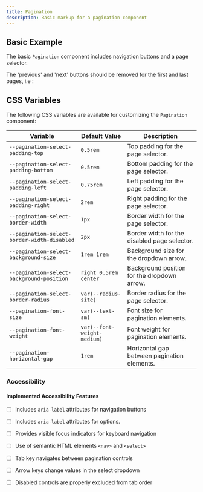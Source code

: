 ```yaml
---
title: Pagination
description: Basic markup for a pagination component
---
```



## Basic Example

The basic `Pagination` component includes navigation buttons and a page selector.

<ShowComponent filePath="./src/components/pagination/Pagination.html">
  <Pagination />
</ShowComponent>

The 'previous' and 'next' buttons should be removed for the first and last pages, i.e :

<ShowComponent filePath="./src/components/pagination/Pagination_End.html">
  <PaginationEnd />
</ShowComponent>


## CSS Variables

The following CSS variables are available for customizing the `Pagination` component:

| Variable                              | Default Value               | Description                                   |
|---------------------------------------|-----------------------------|-----------------------------------------------|
| `--pagination-select-padding-top`     | `0.5rem`                    | Top padding for the page selector.           |
| `--pagination-select-padding-bottom`  | `0.5rem`                    | Bottom padding for the page selector.        |
| `--pagination-select-padding-left`    | `0.75rem`                   | Left padding for the page selector.          |
| `--pagination-select-padding-right`   | `2rem`                      | Right padding for the page selector.         |
| `--pagination-select-border-width`    | `1px`                       | Border width for the page selector.          |
| `--pagination-select-border-width-disabled` | `2px`                 | Border width for the disabled page selector. |
| `--pagination-select-background-size` | `1rem 1rem`                 | Background size for the dropdown arrow.      |
| `--pagination-select-background-position` | `right 0.5rem center`     | Background position for the dropdown arrow.  |
| `--pagination-select-border-radius`   | `var(--radius-site)`        | Border radius for the page selector.         |
| `--pagination-font-size`              | `var(--text-sm)`            | Font size for pagination elements.           |
| `--pagination-font-weight`            | `var(--font-weight-medium)` | Font weight for pagination elements.         |
| `--pagination-horizontal-gap`         | `1rem`                      | Horizontal gap between pagination elements.  |


### Accessibility

#### Implemented Accessibility Features

- [ ] Includes `aria-label` attributes for navigation buttons
- [ ] Includes `aria-label` attributes for options. 
- [ ] Provides visible focus indicators for keyboard navigation
- [ ] Use of semantic HTML elements `<nav>` and `<select>` 
- [ ] Tab key navigates between pagination controls
- [ ] Arrow keys change values in the select dropdown
- [ ] Disabled controls are properly excluded from tab order




